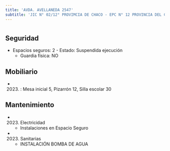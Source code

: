 ```yaml
---
title: 'AVDA. AVELLANEDA 2547'
subtitle: 'JIC N° 02/12° PROVIMCIA DE CHACO - EPC N° 12 PROVINCIA DEL CHACO'
---
```


#


## Seguridad

*  Espacios seguros: 2 - Estado: Suspendida ejecución 
    + Guardia física: NO





## Mobiliario

*  (2023) : Mesa inicial 5, Pizarrón 12, Silla escolar 30 





## Mantenimiento

*  (2023) Electricidad 
    + Instalaciones en Espacio Seguro

*  (2023) Sanitarias 
    + INSTALACIÓN BOMBA DE AGUA



